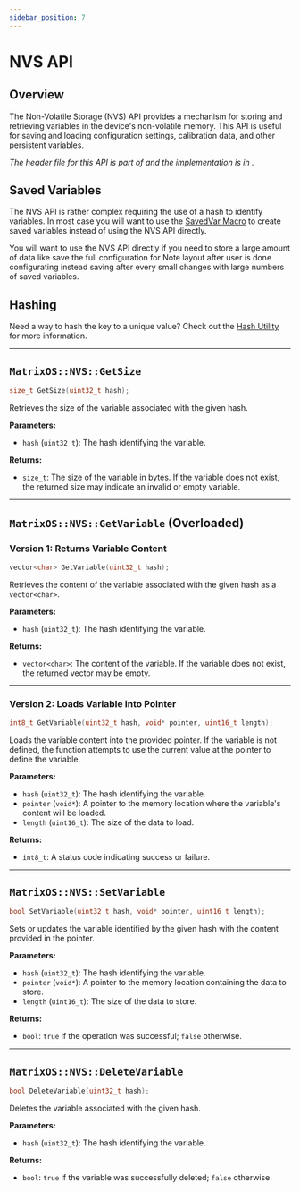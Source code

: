 ```yaml
---
sidebar_position: 7
---
```


# NVS API

## Overview
The Non-Volatile Storage (NVS) API provides a mechanism for storing and retrieving variables in the device's non-volatile memory. This API is useful for saving and loading configuration settings, calibration data, and other persistent variables.

*The header file for this API is part of <GithubLink path="os/MatrixOS.h"/> and the implementation is in <GithubLink path="os/system/NVS.cpp"/>.*

## Saved Variables
The NVS API is rather complex requiring the use of a hash to identify variables. In most case you will want to use the [SavedVar Macro](./Utilities/SavedVarible)  to create saved variables instead of using the NVS API directly.

You will want to use the NVS API directly if you need to store a large amount of data like save the full configuration for Note layout after user is done configurating instead saving after every small changes with large numbers of saved variables.

## Hashing 
Need a way to hash the key to a unique value? Check out the [Hash Utility](./Utilities/Hash) for more information.


---

## `MatrixOS::NVS::GetSize`
```cpp
size_t GetSize(uint32_t hash);
```

Retrieves the size of the variable associated with the given hash.

**Parameters:**
- `hash` (`uint32_t`): The hash identifying the variable.

**Returns:**
- `size_t`: The size of the variable in bytes. If the variable does not exist, the returned size may indicate an invalid or empty variable.

---

## `MatrixOS::NVS::GetVariable` (Overloaded)

### Version 1: Returns Variable Content
```cpp
vector<char> GetVariable(uint32_t hash);
```

Retrieves the content of the variable associated with the given hash as a `vector<char>`.

**Parameters:**
- `hash` (`uint32_t`): The hash identifying the variable.

**Returns:**
- `vector<char>`: The content of the variable. If the variable does not exist, the returned vector may be empty.

---

### Version 2: Loads Variable into Pointer
```cpp
int8_t GetVariable(uint32_t hash, void* pointer, uint16_t length);
```

Loads the variable content into the provided pointer. If the variable is not defined, the function attempts to use the current value at the pointer to define the variable.

**Parameters:**
- `hash` (`uint32_t`): The hash identifying the variable.
- `pointer` (`void*`): A pointer to the memory location where the variable's content will be loaded.
- `length` (`uint16_t`): The size of the data to load.

**Returns:**
- `int8_t`: A status code indicating success or failure.

---

## `MatrixOS::NVS::SetVariable`
```cpp
bool SetVariable(uint32_t hash, void* pointer, uint16_t length);
```

Sets or updates the variable identified by the given hash with the content provided in the pointer.

**Parameters:**
- `hash` (`uint32_t`): The hash identifying the variable.
- `pointer` (`void*`): A pointer to the memory location containing the data to store.
- `length` (`uint16_t`): The size of the data to store.

**Returns:**
- `bool`: `true` if the operation was successful; `false` otherwise.

---

## `MatrixOS::NVS::DeleteVariable`
```cpp
bool DeleteVariable(uint32_t hash);
```

Deletes the variable associated with the given hash.

**Parameters:**
- `hash` (`uint32_t`): The hash identifying the variable.

**Returns:**
- `bool`: `true` if the variable was successfully deleted; `false` otherwise.
```